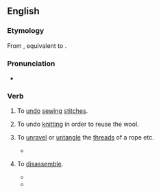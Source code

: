 ==English==

===Etymology===
From {{inh|en|enm|unpiken}}, equivalent to {{prefix|en|un|pick}}.

===Pronunciation===
* {{rhymes|en|ɪk}}

===Verb===
{{en-verb}}

# {{lb|en|sewing}} To [[undo]] [[sewing]] [[stitch]]es.
# {{lb|en|knitting}} To undo [[knitting]] in order to reuse the wool.
# {{lb|en|also|figurative}} To [[unravel]] or [[untangle]] the [[thread]]s of a rope etc.
#* {{quote-web|en|url=http://www.theguardian.com/society/2020/oct/11/calling-all-sneezers-scientists-try-to-unpick-mystery-of-photosneezia|author=Lisa Geddes|title=Calling all sneezers: scientists try to unpick mystery of 'photosneezia'|date=2020-10-11|work=The Guardian|passage=Scientists are attempting to '''unpick''' the mystery of the “photic sneeze” – a bizarre reflex that causes people to sternutate, or sneeze, in response to bright light – and they need your help.}}
# {{lb|en|figuratively}} To [[disassemble]].
#* {{quote-journal|en|date=January 25, 2011|author=Paul Fletcher|title=Arsenal 3 - 0 Ipswich (agg 3 - 1)|work=BBC|url=http://news.bbc.co.uk/sport2/hi/football/league_cup/9371217.stm|passage=The home team eventually started to '''unpick''' the Town defence and Fabregas forced a saved from visiting goalkeeper Marton Fulop after collecting a pass from Bendtner, who played on the right side of the front line.}}
#* {{quote-web|en|author=Martin Farrer|url=http://www.theguardian.com/world/2020/sep/07/monday-briefing-johnson-plans-to-unpick-brexit-treaty|title=Monday briefing: Johnson plans to unpick Brexit treaty|date=2020-09-07|work=The Guardian|passage=Any plan to '''unpick''' the carefully constructed compromise to keep the Irish border free of checkpoints will enrage other European governments, especially Dublin’s.}}